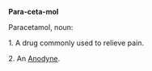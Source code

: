 '''Para-ceta-mol'''

Paracetamol, noun:

1. A drug commonly used to relieve pain.

2. An [[Anodyne]].